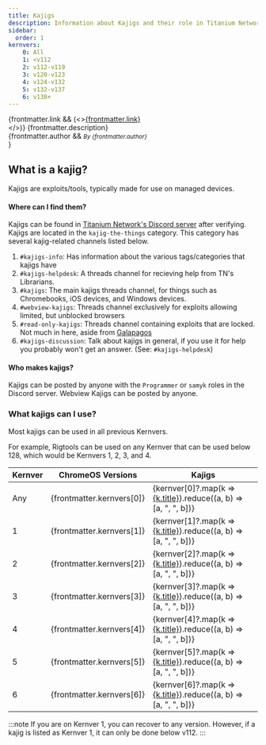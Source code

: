 ```yaml
---
title: Kajigs
description: Information about Kajigs and their role in Titanium Network.
sidebar:
  order: 1
kernvers:
    0: All
    1: <v112
    2: v112-v119
    3: v120-v123
    4: v124-v132
    5: v132-v137
    6: v138+
---
```


{frontmatter.link && (<><a href={frontmatter.link}>{frontmatter.link}</a><br/></>)}
{frontmatter.description}<br/>
{frontmatter.author && <small><i>By {frontmatter.author}</i><br/></small>}

## What is a kajig?
Kajigs are exploits/tools, typically made for use on managed devices.

#### Where can I find them?
Kajigs can be found in [Titanium Network's Discord server](https://discord.gg/unblock) after verifying. Kajigs are located in the `kajig-the-things` category. This category has several kajig-related channels listed below.
  1. `#kajigs-info`: Has information about the various tags/categories that kajigs have
  2. `#kajigs-helpdesk`: A threads channel for recieving help from TN's Librarians.
  3. `#kajigs`: The main kajigs threads channel, for things such as Chromebooks, iOS devices, and Windows devices.
  4. `#webview-kajigs`: Threads channel exclusively for exploits allowing limited, but unblocked browsers
  5. `#read-only-kajigs`: Threads channel containing exploits that are locked. Not much in here, aside from [Galapagos](/kajigs/galapagos)
  4. `#kajigs-discussion`: Talk about kajigs in general, if you use it for help you probably won't get an answer. (See: `#kajigs-helpdesk`)

#### Who makes kajigs?
Kajigs can be posted by anyone with the `Programmer` or `samyk` roles in the Discord server. Webview Kajigs can be posted by anyone.

### What kajigs can I use?


Most kajigs can be used in all previous Kernvers. 

For example, Rigtools can be used on any Kernver that can be used below 128, which would be Kernvers 1, 2, 3, and 4.

| Kernver | ChromeOS Versions | Kajigs |
| ------- | ----------------- | ------ |
| Any     | {frontmatter.kernvers[0]} | {kernver[0]?.map(k => <a href={k.slug}>{k.title}</a>).reduce((a, b) => [a, ", ", b])} |
| 1       | {frontmatter.kernvers[1]} | {kernver[1]?.map(k => <a href={k.slug}>{k.title}</a>).reduce((a, b) => [a, ", ", b])} |
| 2       | {frontmatter.kernvers[2]} | {kernver[2]?.map(k => <a href={k.slug}>{k.title}</a>).reduce((a, b) => [a, ", ", b])} |
| 3       | {frontmatter.kernvers[3]} | {kernver[3]?.map(k => <a href={k.slug}>{k.title}</a>).reduce((a, b) => [a, ", ", b])} |
| 4       | {frontmatter.kernvers[4]} | {kernver[4]?.map(k => <a href={k.slug}>{k.title}</a>).reduce((a, b) => [a, ", ", b])} |
| 5       | {frontmatter.kernvers[5]} | {kernver[5]?.map(k => <a href={k.slug}>{k.title}</a>).reduce((a, b) => [a, ", ", b])} |
| 6       | {frontmatter.kernvers[6]} | {kernver[6]?.map(k => <a href={k.slug}>{k.title}</a>).reduce((a, b) => [a, ", ", b])} |

:::note
    If you are on Kernver 1, you can recover to any version. However, if a kajig is listed as Kernver 1, it can only be done below v112.
:::